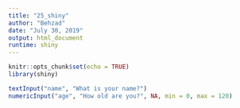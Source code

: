 ```yaml
---
title: "25_shiny"
author: "Behzad"
date: "July 30, 2019"
output: html_document
runtime: shiny
---
```


```r
knitr::opts_chunk$set(echo = TRUE)
library(shiny)
```

```r
textInput("name", "What is your name?")
numericInput("age", "How old are you?", NA, min = 0, max = 120)
```

